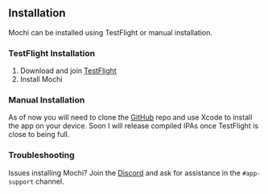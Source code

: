 ## Installation

Mochi can be installed using TestFlight or manual installation.

### TestFlight Installation
1. Download and join [TestFlight](https://testflight.apple.com/join/d960sZAm)
2. Install Mochi 

### Manual Installation
As of now you will need to clone the [GitHub](https://github.com/Mochi-Team/mochi) repo and use Xcode to install
the app on your device. Soon I will release compiled IPAs once TestFlight is close to being full.

### Troubleshooting
Issues installing Mochi? Join the [Discord](https://discord.gg/pB8q49UsZp) and ask for assistance in the `#app-support` channel.